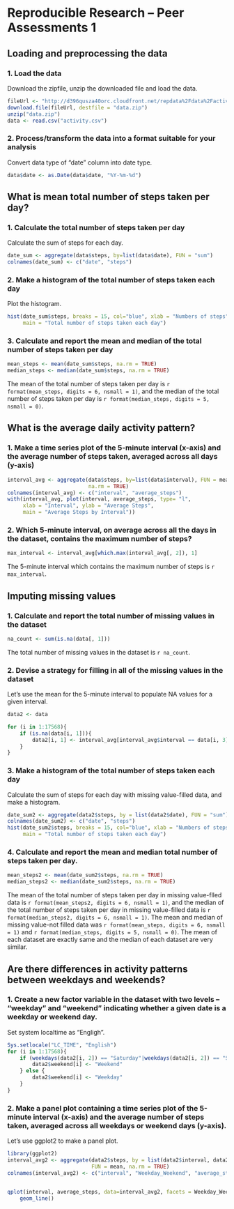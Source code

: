 # Reproducible Research -- Peer Assessments 1

## Loading and preprocessing the data

### 1. Load the data
Download the zipfile, unzip the downloaded file and load the data.
```r
fileUrl <- "http://d396qusza40orc.cloudfront.net/repdata%2Fdata%2Factivity.zip"
download.file(fileUrl, destfile = "data.zip")
unzip("data.zip")
data <- read.csv("activity.csv")
```

### 2. Process/transform the data into a format suitable for your analysis
Convert data type of "date" column into date type. 
```r
data$date <- as.Date(data$date, "%Y-%m-%d")
```


## What is mean total number of steps taken per day? 

### 1. Calculate the total number of steps taken per day
Calculate the sum of steps for each day. 
```r
date_sum <- aggregate(data$steps, by=list(data$date), FUN = "sum")
colnames(date_sum) <- c("date", "steps")

```

### 2. Make a histogram of the total number of steps taken each day
Plot the histogram. 
```r
hist(date_sum$steps, breaks = 15, col="blue", xlab = "Numbers of steps", 
     main = "Total number of steps taken each day")
```

### 3. Calculate and report the mean and median of the total number of steps taken per day
```r
mean_steps <- mean(date_sum$steps, na.rm = TRUE)
median_steps <- median(date_sum$steps, na.rm = TRUE)
```
The mean of the total number of steps taken per day is `r format(mean_steps, digits = 6, nsmall = 1)`, and the median of the total number of steps taken per day is `r format(median_steps, digits = 5, nsmall = 0)`.


## What is the average daily activity pattern?

### 1. Make a time series plot of the 5-minute interval (x-axis) and the average number of steps taken, averaged across all days (y-axis)
```r
interval_avg <- aggregate(data$steps, by=list(data$interval), FUN = mean, 
                          na.rm = TRUE)
colnames(interval_avg) <- c("interval", "average_steps")
with(interval_avg, plot(interval, average_steps, type= "l", 
     xlab = "Interval", ylab = "Average Steps", 
     main = "Average Steps by Interval"))
```

### 2. Which 5-minute interval, on average across all the days in the dataset, contains the maximum number of steps?
```r
max_interval <- interval_avg[which.max(interval_avg[, 2]), 1]
```
The 5-minute interval which contains the maximum number of steps is `r max_interval`. 


## Imputing missing values

### 1. Calculate and report the total number of missing values in the dataset
```r
na_count <- sum(is.na(data[, 1]))
```
The total number of missing values in the dataset is `r na_count`. 

### 2. Devise a strategy for filling in all of the missing values in the dataset
Let's use the mean for the 5-minute interval to populate NA values for a given interval.
```r
data2 <- data

for (i in 1:17568){
    if (is.na(data[i, 1])){
        data2[i, 1] <- interval_avg[interval_avg$interval == data[i, 3], 2]
    }
}
```

### 3. Make a histogram of the total number of steps taken each day
Calculate the sum of steps for each day with missing value-filled data, and make a histogram.
```r
date_sum2 <- aggregate(data2$steps, by = list(data2$date), FUN = "sum")
colnames(date_sum2) <- c("date", "steps")
hist(date_sum2$steps, breaks = 15, col="blue", xlab = "Numbers of steps", 
     main = "Total number of steps taken each day")
```

### 4. Calculate and report the mean and median total number of steps taken per day.
```r
mean_steps2 <- mean(date_sum2$steps, na.rm = TRUE)
median_steps2 <- median(date_sum2$steps, na.rm = TRUE)
```
The mean of the total number of steps taken per day in missing value-flled data is `r format(mean_steps2, digits = 6, nsmall = 1)`, and the median of the total number of steps taken per day in missing value-filled data is `r format(median_steps2, digits = 6, nsmall = 1)`. The mean and median of missing value-not filled data was `r format(mean_steps, digits = 6, nsmall = 1)` and `r format(median_steps, digits = 5, nsmall = 0)`. The mean of each dataset are exactly same and the median of each dataset are very similar. 


## Are there differences in activity patterns between weekdays and weekends?

### 1. Create a new factor variable in the dataset with two levels – “weekday” and “weekend” indicating whether a given date is a weekday or weekend day.
Set system localtime as "Engligh".
```r
Sys.setlocale("LC_TIME", "English")
for (i in 1:17568){
    if (weekdays(data2[i, 2]) == "Saturday"|weekdays(data2[i, 2]) == "Sunday"){
        data2$weekend[i] <- "Weekend"
    } else {
        data2$weekend[i] <- "Weekday"
    }
}

```

### 2. Make a panel plot containing a time series plot of the 5-minute interval (x-axis) and the average number of steps taken, averaged across all weekdays or weekend days (y-axis).
Let's use ggplot2 to make a panel plot. 
```r
library(ggplot2)
interval_avg2 <- aggregate(data2$steps, by = list(data2$interval, data2$weekend), 
                           FUN = mean, na.rm = TRUE)
colnames(interval_avg2) <- c("interval", "Weekday_Weekend", "average_steps")


qplot(interval, average_steps, data=interval_avg2, facets = Weekday_Weekend ~ .) + 
    geom_line()

```


